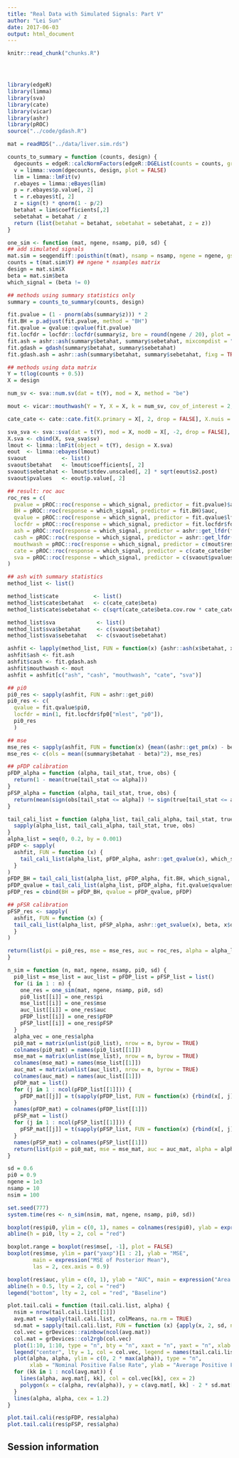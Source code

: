 ```yaml
---
title: "Real Data with Simulated Signals: Part V"
author: "Lei Sun"
date: 2017-06-03
output: html_document
---
```


<!-- The file analysis/chunks.R contains chunks that define default settings
shared across the workflowr files. -->
```r
knitr::read_chunk("chunks.R")
```

<!-- Update knitr chunk options -->
```r
```

<!-- Insert the date the file was last updated -->
```r
```

<!-- Insert the code version (Git commit SHA1) if Git repository exists and R
 package git2r is installed -->
```r
```

<!-- Add your analysis here -->

```r
library(edgeR)
library(limma)
library(sva)
library(cate)
library(vicar)
library(ashr)
library(pROC)
source("../code/gdash.R")
```

```r
mat = readRDS("../data/liver.sim.rds")
```

```r
counts_to_summary = function (counts, design) {
  dgecounts = edgeR::calcNormFactors(edgeR::DGEList(counts = counts, group = design[, 2]))
  v = limma::voom(dgecounts, design, plot = FALSE)
  lim = limma::lmFit(v)
  r.ebayes = limma::eBayes(lim)
  p = r.ebayes$p.value[, 2]
  t = r.ebayes$t[, 2]
  z = sign(t) * qnorm(1 - p/2)
  betahat = lim$coefficients[,2]
  sebetahat = betahat / z
  return (list(betahat = betahat, sebetahat = sebetahat, z = z))
}
```

```r
one_sim <- function (mat, ngene, nsamp, pi0, sd) {
## add simulated signals
mat.sim = seqgendiff::poisthin(t(mat), nsamp = nsamp, ngene = ngene, gselect = "random", signal_params = list(mean = 0, sd = sd), prop_null = pi0)
counts = t(mat.sim$Y) ## ngene * nsamples matrix 
design = mat.sim$X
beta = mat.sim$beta
which_signal = (beta != 0)

## methods using summary statistics only
summary = counts_to_summary(counts, design)

fit.pvalue = (1 - pnorm(abs(summary$z))) * 2
fit.BH = p.adjust(fit.pvalue, method = "BH")
fit.qvalue = qvalue::qvalue(fit.pvalue)
fit.locfdr = locfdr::locfdr(summary$z, bre = round(ngene / 20), plot = 0)
fit.ash = ashr::ash(summary$betahat, summary$sebetahat, mixcompdist = "normal", method = "fdr")
fit.gdash = gdash(summary$betahat, summary$sebetahat)
fit.gdash.ash = ashr::ash(summary$betahat, summary$sebetahat, fixg = TRUE, g = fit.gdash$fitted_g)

## methods using data matrix
Y = t(log(counts + 0.5))
X = design

num_sv <- sva::num.sv(dat = t(Y), mod = X, method = "be")

mout <- vicar::mouthwash(Y = Y, X = X, k = num_sv, cov_of_interest = 2, include_intercept = FALSE)

cate_cate <- cate::cate.fit(X.primary = X[, 2, drop = FALSE], X.nuis = X[, -2, drop = FALSE], Y = Y, r = num_sv, adj.method = "rr")

sva_sva <- sva::sva(dat = t(Y), mod = X, mod0 = X[, -2, drop = FALSE], n.sv = num_sv)
X.sva <- cbind(X, sva_sva$sv)
lmout <- limma::lmFit(object = t(Y), design = X.sva)
eout  <- limma::ebayes(lmout)
svaout           <- list()
svaout$betahat   <- lmout$coefficients[, 2]
svaout$sebetahat <- lmout$stdev.unscaled[, 2] * sqrt(eout$s2.post)
svaout$pvalues   <- eout$p.value[, 2]

## result: roc auc
roc_res = c(
  pvalue = pROC::roc(response = which_signal, predictor = fit.pvalue)$auc,
  BH = pROC::roc(response = which_signal, predictor = fit.BH)$auc,
  qvalue = pROC::roc(response = which_signal, predictor = fit.qvalue$lfdr)$auc,
  locfdr = pROC::roc(response = which_signal, predictor = fit.locfdr$fdr)$auc,
  ash = pROC::roc(response = which_signal, predictor = ashr::get_lfdr(fit.ash))$auc,
  cash = pROC::roc(response = which_signal, predictor = ashr::get_lfdr(fit.gdash.ash))$auc,
  mouthwash = pROC::roc(response = which_signal, predictor = c(mout$result$lfdr))$auc,
  cate = pROC::roc(response = which_signal, predictor = c(cate_cate$beta.p.value))$auc,
  sva = pROC::roc(response = which_signal, predictor = c(svaout$pvalues))$auc
)

## ash with summary statistics
method_list <- list()

method_list$cate           <- list()
method_list$cate$betahat   <- c(cate_cate$beta)
method_list$cate$sebetahat <- c(sqrt(cate_cate$beta.cov.row * cate_cate$beta.cov.col) / sqrt(nrow(X)))

method_list$sva             <- list()
method_list$sva$betahat     <- c(svaout$betahat)
method_list$sva$sebetahat   <- c(svaout$sebetahat)

ashfit <- lapply(method_list, FUN = function(x) {ashr::ash(x$betahat, x$sebetahat, mixcompdist = "normal", method = "fdr")})
ashfit$ash <- fit.ash
ashfit$cash <- fit.gdash.ash
ashfit$mouthwash <- mout
ashfit = ashfit[c("ash", "cash", "mouthwash", "cate", "sva")]

## pi0
pi0_res <- sapply(ashfit, FUN = ashr::get_pi0)
pi0_res <- c(
  qvalue = fit.qvalue$pi0,
  locfdr = min(1, fit.locfdr$fp0["mlest", "p0"]),
  pi0_res
  )

## mse
mse_res <- sapply(ashfit, FUN = function(x) {mean((ashr::get_pm(x) - beta)^2)})
mse_res <- c(ols = mean((summary$betahat - beta)^2), mse_res)

## pFDP calibration
pFDP_alpha = function (alpha, tail_stat, true, obs) {
  return(1 - mean(true[tail_stat <= alpha]))
}
pFSP_alpha = function (alpha, tail_stat, true, obs) {
  return(mean(sign(obs[tail_stat <= alpha]) != sign(true[tail_stat <= alpha])))
}

tail_cali_list = function (alpha_list, tail_cali_alpha, tail_stat, true, obs) {
  sapply(alpha_list, tail_cali_alpha, tail_stat, true, obs)
}
alpha_list = seq(0, 0.2, by = 0.001)
pFDP <- sapply(
  ashfit, FUN = function (x) {
    tail_cali_list(alpha_list, pFDP_alpha, ashr::get_qvalue(x), which_signal, x$data$x)
  }
)
pFDP_BH = tail_cali_list(alpha_list, pFDP_alpha, fit.BH, which_signal, summary$betahat)
pFDP_qvalue = tail_cali_list(alpha_list, pFDP_alpha, fit.qvalue$qvalues, which_signal, summary$betahat)
pFDP_res = cbind(BH = pFDP_BH, qvalue = pFDP_qvalue, pFDP)

## pFSR calibration
pFSP_res <- sapply(
  ashfit, FUN = function (x) {
  tail_cali_list(alpha_list, pFSP_alpha, ashr::get_svalue(x), beta, x$data$x)
  }
)

return(list(pi = pi0_res, mse = mse_res, auc = roc_res, alpha = alpha_list, pFDP = pFDP_res, pFSP = pFSP_res))
}
```

```r
n_sim = function (n, mat, ngene, nsamp, pi0, sd) {
  pi0_list = mse_list = auc_list = pFDP_list = pFSP_list = list()
  for (i in 1 : n) {
    one_res = one_sim(mat, ngene, nsamp, pi0, sd)
    pi0_list[[i]] = one_res$pi
    mse_list[[i]] = one_res$mse
    auc_list[[i]] = one_res$auc
    pFDP_list[[i]] = one_res$pFDP
    pFSP_list[[i]] = one_res$pFSP
  }
  alpha_vec = one_res$alpha
  pi0_mat = matrix(unlist(pi0_list), nrow = n, byrow = TRUE)
  colnames(pi0_mat) = names(pi0_list[[1]])
  mse_mat = matrix(unlist(mse_list), nrow = n, byrow = TRUE)
  colnames(mse_mat) = names(mse_list[[1]])
  auc_mat = matrix(unlist(auc_list), nrow = n, byrow = TRUE)
  colnames(auc_mat) = names(auc_list[[1]])
  pFDP_mat = list()
  for (j in 1 : ncol(pFDP_list[[1]])) {
    pFDP_mat[[j]] = t(sapply(pFDP_list, FUN = function(x) {rbind(x[, j])}))
  }
  names(pFDP_mat) = colnames(pFDP_list[[1]])
  pFSP_mat = list()
  for (j in 1 : ncol(pFSP_list[[1]])) {
    pFSP_mat[[j]] = t(sapply(pFSP_list, FUN = function(x) {rbind(x[, j])}))
  }
  names(pFSP_mat) = colnames(pFSP_list[[1]])
  return(list(pi0 = pi0_mat, mse = mse_mat, auc = auc_mat, alpha = alpha_vec, pFDP = pFDP_mat, pFSP = pFSP_mat))
}
```

```r
sd = 0.6
pi0 = 0.9
ngene = 1e3
nsamp = 10
nsim = 100

set.seed(777)
system.time(res <- n_sim(nsim, mat, ngene, nsamp, pi0, sd))
```

```r
boxplot(res$pi0, ylim = c(0, 1), names = colnames(res$pi0), ylab = expression(hat(pi)[0]), main = expression(hat(pi)[0]), las = 2, cex.axis = 0.9)
abline(h = pi0, lty = 2, col = "red")

boxplot.range = boxplot(res$mse[, -1], plot = FALSE)
boxplot(res$mse, ylim = par("yaxp")[1 : 2], ylab = "MSE",
        main = expression("MSE of Posterior Mean"),
        las = 2, cex.axis = 0.9)

boxplot(res$auc, ylim = c(0, 1), ylab = "AUC", main = expression("Area Under the ROC Curve"), las = 2, cex.axis = 0.9)
abline(h = 0.5, lty = 2, col = "red")
legend("bottom", lty = 2, col = "red", "Baseline")
```


```r
plot.tail.cali = function (tail.cali.list, alpha) {
  nsim = nrow(tail.cali.list[[1]])
  avg.mat = sapply(tail.cali.list, colMeans, na.rm = TRUE)
  sd.mat = sapply(tail.cali.list, FUN = function (x) {apply(x, 2, sd, na.rm = TRUE)})
  col.vec = grDevices::rainbow(ncol(avg.mat))
  col.mat = grDevices::col2rgb(col.vec)
  plot(1:10, 1:10, type = "n", bty = "n", xaxt = "n", yaxt = "n", xlab = NULL, ylab = NULL)
  legend("center", lty = 1, col = col.vec, legend = names(tail.cali.list))
  plot(alpha, alpha, ylim = c(0, 2 * max(alpha)), type = "n",
       xlab = "Nominal Positive False Rate", ylab = "Average Positive False Proportion", main = "Calibration")
  for (kk in 1 : ncol(avg.mat)) {
    lines(alpha, avg.mat[, kk], col = col.vec[kk], cex = 2)
    polygon(x = c(alpha, rev(alpha)), y = c(avg.mat[, kk] - 2 * sd.mat[, kk] / sqrt(nsim), rev(avg.mat[, kk] + 2 * sd.mat[, kk] / sqrt(nsim))), col = grDevices::rgb(col.mat[1, kk], col.mat[2, kk], col.mat[3, kk], alpha = 100, max = 255), border = col.vec[kk], lty = 2)
  }
  lines(alpha, alpha, cex = 1.2)
}

plot.tail.cali(res$pFDP, res$alpha)
plot.tail.cali(res$pFSP, res$alpha)
```

## Session information

<!-- Insert the session information into the document -->
```r
```
